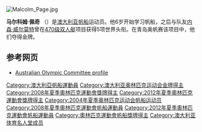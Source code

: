 [[File:Malcolm_Page.jpg|thumb]]
{{MedalTop}}
{{MedalCountry|{{AUS}}}}
{{MedalSport|男子[[2008年夏季奥林匹克运动会帆船比赛|帆船]]}}
{{MedalGold|[[2008年夏季奥林匹克运动会|2008年北京]]|[[2008年夏季奥林匹克运动会帆船比赛－男子470级双人艇|470级双人艇]]}}
{{MedalGold|[[2012年夏季奥林匹克运动会|2012年伦敦]]|[[2012年夏季奧林匹克運動會帆船男子雙人小艇470型比賽|470级双人艇]]}}
{{MedalBottom}}

'''马尔科姆·佩奇''' （{{bd|1972年|3月22日}}）是[[澳大利亚|澳大利亚]][[帆船|帆船]]运动员。他6岁开始学习帆船，之后与队友[[内森·威尔莫特|内森·威尔莫特]]曾在[[470级双人艇|470级双人艇]]项目获得5项世界头衔。在青岛奥帆赛该项目中，他们夺得金牌。

== 参考网页 ==
* [https://web.archive.org/web/20080723165529/http://www.olympics.com.au/Athletes/TheTeam/tabid/343/Athletes/TheTeam/tabid/344/Default.aspx?cId=14218&teamId=18 Australian Olympic Committee profile]

{{DEFAULTSORT:Page, Malcolm}}
{{Oceania-sport-bio-stub}}
[[Category:澳大利亞帆船運動員|Category:澳大利亞帆船運動員]]
[[Category:澳大利亚奥林匹克运动会金牌得主|Category:澳大利亚奥林匹克运动会金牌得主]]
[[Category:2008年夏季奧林匹克運動會獎牌得主|Category:2008年夏季奧林匹克運動會獎牌得主]]
[[Category:2012年夏季奧林匹克運動會獎牌得主|Category:2012年夏季奧林匹克運動會獎牌得主]]
[[Category:2004年夏季奥林匹克运动会帆船运动员|Category:2004年夏季奥林匹克运动会帆船运动员]]
[[Category:2008年夏季奧林匹克運動會帆船運動員|Category:2008年夏季奧林匹克運動會帆船運動員]]
[[Category:2012年夏季奧林匹克運動會帆船運動員|Category:2012年夏季奧林匹克運動會帆船運動員]]
[[Category:奧林匹克運動會帆船獎牌得主|Category:奧林匹克運動會帆船獎牌得主]]
[[Category:澳大利亚体育名人堂成员|Category:澳大利亚体育名人堂成员]]